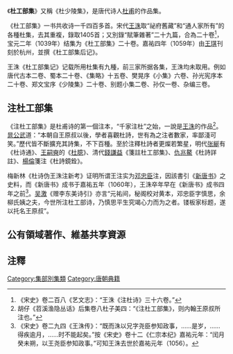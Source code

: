 《'''杜工部集'''》又稱《杜少陵集》，是唐代诗人[[杜甫|杜甫]]的作品集。

《杜工部集》一书共收诗一千四百多首。宋代[[王洙|王洙]]取“祕府舊藏”和“通人家所有”的各種杜集，去其重複，錄取1405首；又別錄“賦筆雜著”二十九篇，合為二十卷<ref>《宋史》卷二百八《艺文志》：“王洙《注杜诗》三十六卷。”</ref>，宝元二年（1039年）结集为《杜工部集》二十卷。嘉祐四年（1059年）由[[王琪|王琪]]刊刻於杭州，並撰《杜工部集后记》。

王洙《杜工部集记》记载所用杜集有九種，前三家所据各集，王洙均未取用。例如唐代古本二卷、蜀本二十卷、《集略》十五卷、樊晃序《小集》六卷、孙光宪序本二十卷、郑文宝序《少陵集》二十卷、别题小集二卷、孙仅一卷、杂编三卷。

==注杜工部集==
《注杜工部集》是杜甫诗的第一個注本，“千家注杜”之始，一說是[[王洙|王洙]]的作品<ref>胡仔《苕溪渔隐丛话》后集卷八杜子美四：“《注杜工部集》，则内翰王原叔所注也。”</ref>。[[晁公武|晁公武]]道：“本朝自王原叔以後，學者喜觀杜詩，世有為之注者數家，率鄙淺可笑。”歷代皆不斷擴充其詩集，不下百種。至於注釋杜詩者更燦若繁星，明代[[张綖|张綖]]有《杜诗通》、[[王嗣奭|王嗣奭]]的《[[杜臆|杜臆]]》、清代[[錢謙益|錢謙益]]《箋註杜工部集》、[[仇兆鰲|仇兆鰲]]《杜詩詳註》、[[楊倫|楊倫]]箋注《杜詩鏡銓》。

梅新林《杜诗伪王洙注新考》证明所谓王注实为[[邓忠臣|邓忠臣]]注，因該書引《[[新唐书|新唐书]]》之史料，而《新唐书》成书于嘉祐五年（1060年），王洙卒年早在《新唐书》成书四年之前<ref>《宋史》卷二九四《王洙传》：“既而洙以兄字尧臣参知政事，……是岁，……得疾逾月，……时不能起矣。”按《宋史》卷十二《仁宗本纪》嘉祐元年：“闰月癸未朔，以王尧臣参知政事。”可知王洙去世於嘉祐元年（1056）。</ref>。[[吴激|吴激]]《赠李东美诗引》亦言“元祐间，秘阁校对黄本，邓忠臣字慎思，余柳氏姨之夫，今世所注杜工部诗，乃慎思平生究竭心力而为之者。镂板家标题，遂以托名王原叔”。

==公有領域著作、維基共享資源==
{{gallery
|lines=5
|width=120
|File:Sibu Congkan0634-杜甫-分門集註杜工部詩-10-01.djvu|唐 杜甫 撰 宋 闕名 集注 宋 呂大房 撰年譜宋 蔡興宗 撰年譜 宋 魯訔 撰年譜 四部叢刊 集部 景南海潘氏藏宋刊本 註《杜工部詩》(一)。
|File:Sibu Congkan0635-杜甫-分門集註杜工部詩-10-02.djvu|唐 杜甫 撰 宋 闕名 集注 宋 呂大房 撰年譜宋 蔡興宗 撰年譜 宋 魯訔 撰年譜 四部叢刊 集部 景南海潘氏藏宋刊本 註《杜工部詩》(二)。
|File:Sibu Congkan0636-杜甫-分門集註杜工部詩-10-03.djvu|唐 杜甫 撰 宋 闕名 集注 宋 呂大房 撰年譜宋 蔡興宗 撰年譜 宋 魯訔 撰年譜 四部叢刊 集部 景南海潘氏藏宋刊本 註《杜工部詩》(三)。
|File:Sibu Congkan0637-杜甫-分門集註杜工部詩-10-04.djvu|唐 杜甫 撰 宋 闕名 集注 宋 呂大房 撰年譜宋 蔡興宗 撰年譜 宋 魯訔 撰年譜 四部叢刊 集部 景南海潘氏藏宋刊本 註《杜工部詩》(四)。
|File:Sibu Congkan0638-杜甫-分門集註杜工部詩-10-05.djvu|唐 杜甫 撰 宋 闕名 集注 宋 呂大房 撰年譜宋 蔡興宗 撰年譜 宋 魯訔 撰年譜 四部叢刊 集部 景南海潘氏藏宋刊本 註《杜工部詩》(五)。
}}

{{gallery
|lines=5
|width=120
|File:Sibu Congkan0639-杜甫-分門集註杜工部詩-10-06.djvu|唐 杜甫 撰 宋 闕名 集注 宋 呂大房 撰年譜宋 蔡興宗 撰年譜 宋 魯訔 撰年譜 四部叢刊 集部 景南海潘氏藏宋刊本 註《杜工部詩》(六)。
|File:Sibu Congkan0640-杜甫-分門集註杜工部詩-10-07.djvu|唐 杜甫 撰 宋 闕名 集注 宋 呂大房 撰年譜宋 蔡興宗 撰年譜 宋 魯訔 撰年譜 四部叢刊 集部 景南海潘氏藏宋刊本 註《杜工部詩》(七)。
|File:Sibu Congkan0641-杜甫-分門集註杜工部詩-10-08.djvu|唐 杜甫 撰 宋 闕名 集注 宋 呂大房 撰年譜宋 蔡興宗 撰年譜 宋 魯訔 撰年譜 四部叢刊 集部 景南海潘氏藏宋刊本 註《杜工部詩》(八)。
|File:Sibu Congkan0642-杜甫-分門集註杜工部詩-10-09.djvu|唐 杜甫 撰 宋 闕名 集注 宋 呂大房 撰年譜宋 蔡興宗 撰年譜 宋 魯訔 撰年譜 四部叢刊 集部 景南海潘氏藏宋刊本 註《杜工部詩》(九)。
|File:Sibu Congkan0643-杜甫-分門集註杜工部詩-10-10.djvu|唐 杜甫 撰 宋 闕名 集注 宋 呂大房 撰年譜宋 蔡興宗 撰年譜 宋 魯訔 撰年譜 四部叢刊 集部 景南海潘氏藏宋刊本 註《杜工部詩》(十)。
}}

== 注釋 ==
{{reflist|2}}
{{Wikisource|杜工部集}}
[[Category:集部別集類|Category:集部別集類]]
[[Category:唐朝典籍|Category:唐朝典籍]]